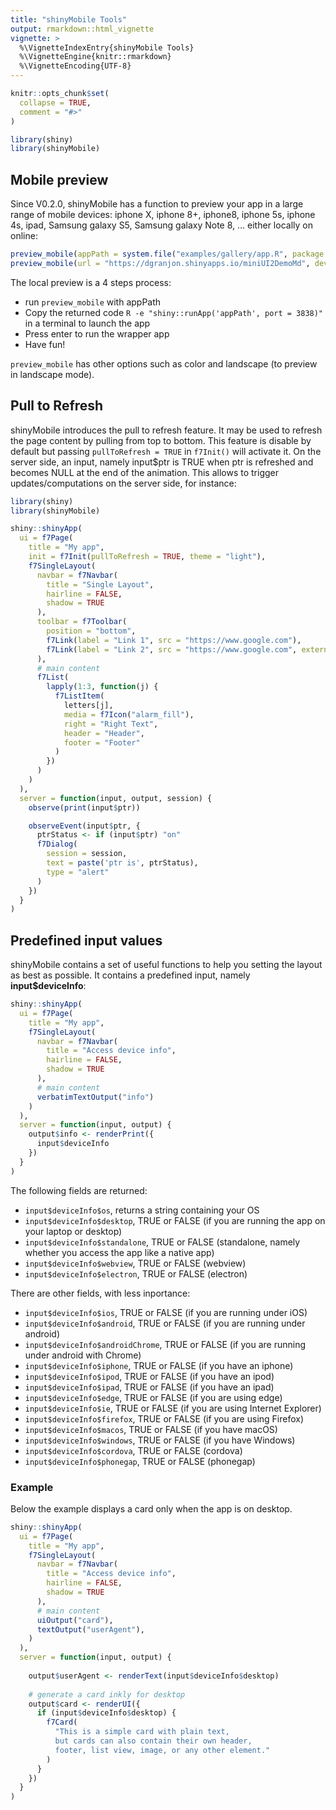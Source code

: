 ```yaml
---
title: "shinyMobile Tools"
output: rmarkdown::html_vignette
vignette: >
  %\VignetteIndexEntry{shinyMobile Tools}
  %\VignetteEngine{knitr::rmarkdown}
  %\VignetteEncoding{UTF-8}
---
```


```r
knitr::opts_chunk$set(
  collapse = TRUE,
  comment = "#>"
)
```

```r
library(shiny)
library(shinyMobile)
```

## Mobile preview
Since V0.2.0, shinyMobile has a function to preview your app in a large range of 
mobile devices: iphone X, iphone 8+, iphone8, iphone 5s, iphone 4s, ipad, Samsung galaxy S5,
Samsung galaxy Note 8, ... either locally on online:

```r
preview_mobile(appPath = system.file("examples/gallery/app.R", package = "shinyMobile"), device = "iphoneX")
preview_mobile(url = "https://dgranjon.shinyapps.io/miniUI2DemoMd", device = "ipadMini")
```

The local preview is a 4 steps process:

- run `preview_mobile` with appPath
- Copy the returned code `R -e "shiny::runApp('appPath', port = 3838)"` in a terminal to launch the app
- Press enter to run the wrapper app
- Have fun!

`preview_mobile` has other options such as color and landscape (to preview in landscape mode).

## Pull to Refresh
shinyMobile introduces the pull to refresh feature. It may be used to refresh the page content by pulling from top to bottom. This feature is disable by default but passing `pullToRefresh = TRUE` in `f7Init()` will activate it. On the server side, an input, namely input$ptr is TRUE when ptr is refreshed and becomes NULL at the end of the animation. This allows to trigger updates/computations on the server side, for instance:

```r
library(shiny)
library(shinyMobile)

shiny::shinyApp(
  ui = f7Page(
    title = "My app",
    init = f7Init(pullToRefresh = TRUE, theme = "light"),
    f7SingleLayout(
      navbar = f7Navbar(
        title = "Single Layout",
        hairline = FALSE,
        shadow = TRUE
      ),
      toolbar = f7Toolbar(
        position = "bottom",
        f7Link(label = "Link 1", src = "https://www.google.com"),
        f7Link(label = "Link 2", src = "https://www.google.com", external = TRUE)
      ),
      # main content
      f7List(
        lapply(1:3, function(j) {
          f7ListItem(
            letters[j],
            media = f7Icon("alarm_fill"),
            right = "Right Text",
            header = "Header",
            footer = "Footer"
          )
        })
      )
    )
  ),
  server = function(input, output, session) {
    observe(print(input$ptr))

    observeEvent(input$ptr, {
      ptrStatus <- if (input$ptr) "on"
      f7Dialog(
        session = session,
        text = paste('ptr is', ptrStatus),
        type = "alert"
      )
    })
  }
)

```

## Predefined input values
shinyMobile contains a set of useful functions to help you setting the layout as best as
possible. It contains a predefined input, namely **input$deviceInfo**:

```r
shiny::shinyApp(
  ui = f7Page(
    title = "My app",
    f7SingleLayout(
      navbar = f7Navbar(
        title = "Access device info",
        hairline = FALSE,
        shadow = TRUE
      ),
      # main content
      verbatimTextOutput("info")
    )
  ),
  server = function(input, output) {
    output$info <- renderPrint({
      input$deviceInfo
    })
  }
)
```

The following fields are returned:

- `input$deviceInfo$os`, returns a string containing your OS
- `input$deviceInfo$desktop`, TRUE or FALSE (if you are running the app on your laptop or desktop)
- `input$deviceInfo$standalone`, TRUE or FALSE (standalone, namely whether you access the app like a native app)
- `input$deviceInfo$webview`, TRUE or FALSE (webview)
- `input$deviceInfo$electron`, TRUE or FALSE (electron)

There are other fields, with less inportance:

- `input$deviceInfo$ios`, TRUE or FALSE (if you are running under iOS)
- `input$deviceInfo$android`, TRUE or FALSE (if you are running under android)
- `input$deviceInfo$androidChrome`, TRUE or FALSE (if you are running under android with Chrome)
- `input$deviceInfo$iphone`, TRUE or FALSE (if you have an iphone)
- `input$deviceInfo$ipod`, TRUE or FALSE (if you have an ipod)
- `input$deviceInfo$ipad`, TRUE or FALSE (if you have an ipad)
- `input$deviceInfo$edge`, TRUE or FALSE (if you are using edge)
- `input$deviceInfo$ie`, TRUE or FALSE (if you are using Internet Explorer)
- `input$deviceInfo$firefox`, TRUE or FALSE (if you are using Firefox)
- `input$deviceInfo$macos`, TRUE or FALSE (if you have macOS)
- `input$deviceInfo$windows`, TRUE or FALSE (if you have Windows)
- `input$deviceInfo$cordova`, TRUE or FALSE (cordova)
- `input$deviceInfo$phonegap`, TRUE or FALSE (phonegap)


### Example

Below the example displays a card only when the app is on desktop.

```r
shiny::shinyApp(
  ui = f7Page(
    title = "My app",
    f7SingleLayout(
      navbar = f7Navbar(
        title = "Access device info",
        hairline = FALSE,
        shadow = TRUE
      ),
      # main content
      uiOutput("card"),
      textOutput("userAgent"),
    )
  ),
  server = function(input, output) {
    
    output$userAgent <- renderText(input$deviceInfo$desktop)
    
    # generate a card inkly for desktop
    output$card <- renderUI({
      if (input$deviceInfo$desktop) {
        f7Card(
          "This is a simple card with plain text,
          but cards can also contain their own header,
          footer, list view, image, or any other element."
        )
      }
    })
  }
)
```






